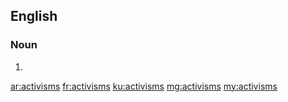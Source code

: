 ==English==

===Noun===
{{head|en|plural}}

# {{plural of|activism|lang=en|nocat=1}}

[[ar:activisms]]
[[fr:activisms]]
[[ku:activisms]]
[[mg:activisms]]
[[my:activisms]]